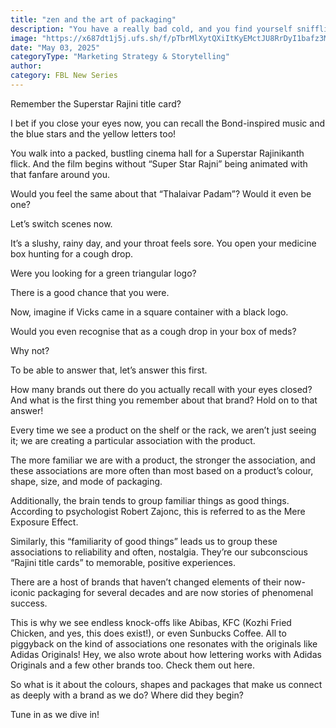```yaml
---
title: "zen and the art of packaging"
description: "You have a really bad cold, and you find yourself sniffling into a handkerchief."
image: "https://x687dt1j5j.ufs.sh/f/pTbrMlXytQXiItKyEMctJU8RrDyI1bafz3MZcsFvO2Ah6CQX"
date: "May 03, 2025"
categoryType: "Marketing Strategy & Storytelling"
author:
category: FBL New Series
---
```


Remember the Superstar Rajini title card?

I bet if you close your eyes now, you can recall the Bond-inspired music and the blue stars and the yellow letters too!

You walk into a packed, bustling cinema hall for a Superstar Rajinikanth flick. And the film begins without “Super Star Rajni” being animated with that fanfare around you.

Would you feel the same about that “Thalaivar Padam”? Would it even be one?

Let’s switch scenes now.

It’s a slushy, rainy day, and your throat feels sore. You open your medicine box hunting for a cough drop.

Were you looking for a green triangular logo?

There is a good chance that you were.

Now, imagine if Vicks came in a square container with a black logo.

Would you even recognise that as a cough drop in your box of meds?

Why not?

To be able to answer that, let’s answer this first.

How many brands out there do you actually recall with your eyes closed? And what is the first thing you remember about that brand? Hold on to that answer!

Every time we see a product on the shelf or the rack, we aren’t just seeing it; we are creating a particular association with the product.

The more familiar we are with a product, the stronger the association, and these associations are more often than most based on a product’s colour, shape, size, and mode of packaging.

Additionally, the brain tends to group familiar things as good things. According to psychologist Robert Zajonc, this is referred to as the Mere Exposure Effect.

Similarly, this “familiarity of good things” leads us to group these associations to reliability and often, nostalgia. They’re our subconscious “Rajini title cards” to memorable, positive experiences.

There are a host of brands that haven’t changed elements of their now-iconic packaging for several decades and are now stories of phenomenal success.

This is why we see endless knock-offs like Abibas, KFC (Kozhi Fried Chicken, and yes, this does exist!), or even Sunbucks Coffee. All to piggyback on the kind of associations one resonates with the originals like Adidas Originals! Hey, we also wrote about how lettering works with Adidas Originals and a few other brands too. Check them out here.

So what is it about the colours, shapes and packages that make us connect as deeply with a brand as we do? Where did they begin?

Tune in as we dive in!
